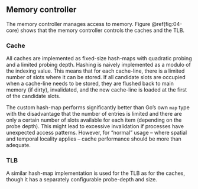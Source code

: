 ## Memory controller

The memory controller manages access to memory.
Figure\ \@ref(fig:04-core) shows that the memory controller controls the caches and the TLB.

### Cache

All caches are implemented as fixed-size hash-maps with quadratic probing and a limited probing depth.
Hashing is naively implemented as a modulo of the indexing value.
This means that for each cache-line, there is a limited number of slots where it can be stored.
If all candidate slots are occupied when a cache-line needs to be stored, they are flushed back to main memory (if dirty), invalidated, and the new cache-line is loaded at the first of the candidate slots.

The custom hash-map performs significantly better than Go's own `map` type with the disadvantage that the number of entries is limited and there are only a certain number of slots available for each item (depending on the probe depth).
This might lead to excessive invalidation if processes have unexpected access patterns.
However, for "normal" usage -- where spatial and temporal locality applies -- cache performance should be more than adequate.

### TLB {#impl:tlb}

A similar hash-map implementation is used for the TLB as for the caches, though it has a separately configurable probe-depth and size.
